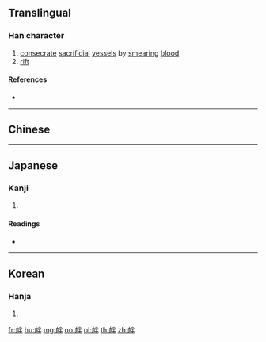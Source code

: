{{character info/new}}
{{also|釁}}
==Translingual==

===Han character===
{{Han char|rn=143|rad=血|as=05|sn=11|four=2915|canj=HTFQ|ids=⿰血半}}

# [[consecrate]] [[sacrificial]] [[vessel]]s by [[smear]]ing [[blood]]
# [[rift]]

====References====
* {{Han ref|kx=1107.150|dkj=33980|dj=1569.150|hdz=53051.100|uh=8845|ud=34885}}

----

==Chinese==
{{zh-see|釁}}

----

==Japanese==

===Kanji===
{{ja-kanji|grade=|rs=血05}}

# {{defn|lang=ja|sort=血05}}

====Readings====
* {{ja-readings|on=[[きん]] (kin)|kun=[[ちぬる]] (chinuru), [[ひま]] (hima), [[すき]] (suki)|nanori=}}

----

==Korean==

===Hanja===
{{ko-hanja|hangeul=흔|eumhun=|rv=heun|mr=hŭn|y=hun}}

# {{defn|lang=ko|sort=血05}}

[[fr:衅]]
[[hu:衅]]
[[mg:衅]]
[[no:衅]]
[[pl:衅]]
[[th:衅]]
[[zh:衅]]